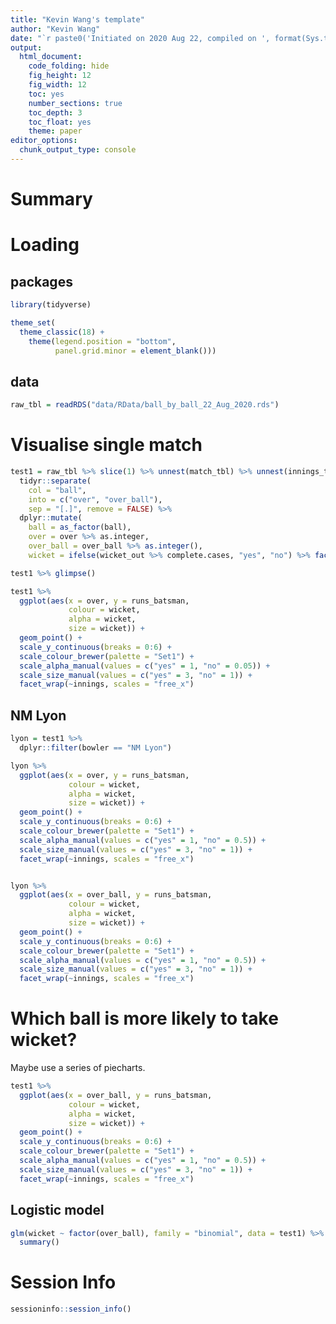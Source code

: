 ```yaml
---
title: "Kevin Wang's template"
author: "Kevin Wang"
date: "`r paste0('Initiated on 2020 Aug 22, compiled on ', format(Sys.time(), '%Y %b %d'))`"
output:
  html_document:
    code_folding: hide
    fig_height: 12
    fig_width: 12
    toc: yes
    number_sections: true
    toc_depth: 3
    toc_float: yes
    theme: paper
editor_options: 
  chunk_output_type: console
---
```


# Summary

# Loading 

## packages
```r
library(tidyverse)

theme_set(
  theme_classic(18) +
    theme(legend.position = "bottom", 
          panel.grid.minor = element_blank()))
```

## data

```r
raw_tbl = readRDS("data/RData/ball_by_ball_22_Aug_2020.rds")
```


# Visualise single match

```r
test1 = raw_tbl %>% slice(1) %>% unnest(match_tbl) %>% unnest(innings_tbl) %>% 
  tidyr::separate(
    col = "ball", 
    into = c("over", "over_ball"), 
    sep = "[.]", remove = FALSE) %>% 
  dplyr::mutate(
    ball = as_factor(ball), 
    over = over %>% as.integer,
    over_ball = over_ball %>% as.integer(),
    wicket = ifelse(wicket_out %>% complete.cases, "yes", "no") %>% factor())

test1 %>% glimpse()

test1 %>% 
  ggplot(aes(x = over, y = runs_batsman,
             colour = wicket,
             alpha = wicket, 
             size = wicket)) +
  geom_point() +
  scale_y_continuous(breaks = 0:6) +
  scale_colour_brewer(palette = "Set1") +
  scale_alpha_manual(values = c("yes" = 1, "no" = 0.05)) +
  scale_size_manual(values = c("yes" = 3, "no" = 1)) +
  facet_wrap(~innings, scales = "free_x")
```


## NM Lyon

```r
lyon = test1 %>% 
  dplyr::filter(bowler == "NM Lyon")

lyon %>% 
  ggplot(aes(x = over, y = runs_batsman,
             colour = wicket,
             alpha = wicket, 
             size = wicket)) +
  geom_point() +
  scale_y_continuous(breaks = 0:6) +
  scale_colour_brewer(palette = "Set1") +
  scale_alpha_manual(values = c("yes" = 1, "no" = 0.5)) +
  scale_size_manual(values = c("yes" = 3, "no" = 1)) +
  facet_wrap(~innings, scales = "free_x")


lyon %>% 
  ggplot(aes(x = over_ball, y = runs_batsman,
             colour = wicket,
             alpha = wicket, 
             size = wicket)) +
  geom_point() +
  scale_y_continuous(breaks = 0:6) +
  scale_colour_brewer(palette = "Set1") +
  scale_alpha_manual(values = c("yes" = 1, "no" = 0.5)) +
  scale_size_manual(values = c("yes" = 3, "no" = 1)) +
  facet_wrap(~innings, scales = "free_x")
```

# Which ball is more likely to take wicket?

Maybe use a series of piecharts.
```r
test1 %>% 
  ggplot(aes(x = over_ball, y = runs_batsman,
             colour = wicket,
             alpha = wicket, 
             size = wicket)) +
  geom_point() +
  scale_y_continuous(breaks = 0:6) +
  scale_colour_brewer(palette = "Set1") +
  scale_alpha_manual(values = c("yes" = 1, "no" = 0.5)) +
  scale_size_manual(values = c("yes" = 3, "no" = 1)) +
  facet_wrap(~innings, scales = "free_x")
```

## Logistic model

```r
glm(wicket ~ factor(over_ball), family = "binomial", data = test1) %>% 
  summary()
```



# Session Info
```r
sessioninfo::session_info()
```

